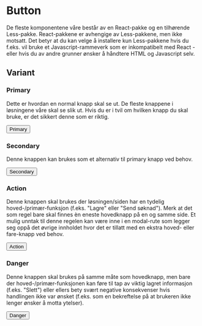 
# Button

De fleste komponentene våre består av en React-pakke og en tilhørende Less-pakke. React-pakkene er avhengige av Less-pakkene, men ikke motsatt. Det betyr at du kan velge å installere kun Less-pakkene hvis du f.eks. vil bruke et Javascript-rammeverk som er inkompatibelt med React - eller hvis du av andre grunner ønsker å håndtere HTML og Javascript selv.

<Npm name="@navikt/ds-react" />

## Variant

### Primary

Dette er hvordan en normal knapp skal se ut. De fleste knappene i løsningene våre skal se slik ut. Hvis du er i tvil om hvilken knapp du skal bruke, er det sikkert denne som er riktig.

<Example>
  <Button variant="primary">Primary</Button>
</Example>

### Secondary

Denne knappen kan brukes som et alternativ til primary knapp ved behov.

<Example>
  <Button variant="secondary">Secondary</Button>
</Example>

### Action

Denne knappen skal brukes der løsningen/siden har en tydelig hoved-/primær-funksjon (f.eks. "Lagre" eller "Send søknad"). Merk at det som regel bare skal finnes èn eneste hovedknapp på en og samme side. Et mulig unntak til denne regelen kan være inne i en modal-rute som legger seg oppå det øvrige innholdet hvor det er tillatt med en ekstra hoved- eller fare-knapp ved behov.

<Example>
  <Button variant="action">Action</Button>
</Example>

### Danger

Denne knappen skal brukes på samme måte som hovedknapp, men bare der hoved-/primær-funksjonen kan føre til tap av viktig lagret informasjon (f.eks. "Slett") eller ellers bety svært negative konsekvenser hvis handlingen ikke var ønsket (f.eks. som en bekreftelse på at brukeren ikke lenger ønsker å motta ytelser).

<Example>
  <Button variant="danger">Danger</Button>
</Example>
